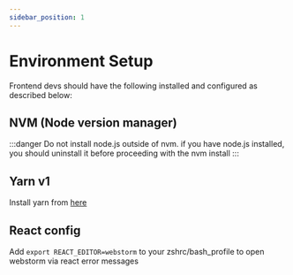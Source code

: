 ```yaml
---
sidebar_position: 1
---
```


# Environment Setup

Frontend devs should have the following installed and configured as described below:

## NVM (Node version manager)

:::danger
Do not install node.js outside of nvm. if you have node.js installed,
you should uninstall it before proceeding with the nvm install
:::


## Yarn v1

Install yarn from [here](https://classic.yarnpkg.com/en/docs/install)

## React config

Add `export REACT_EDITOR=webstorm` to your zshrc/bash_profile to open
webstorm via react error messages


